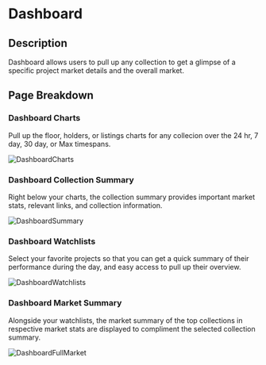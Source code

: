 
# Dashboard

## Description

Dashboard allows users to pull up any collection to get a glimpse of a specific project
market details and the overall market. 

## Page Breakdown

### Dashboard Charts

Pull up the floor, holders, or listings charts for any collecion 
over the 24 hr, 7 day, 30 day, or Max timespans.

![DashboardCharts](Images/DashboardCharts.png)

### Dashboard Collection Summary

Right below your charts, the collection summary provides important market stats,
relevant links, and collection information.

![DashboardSummary](Images/DashboardSummary.png)

### Dashboard Watchlists

Select your favorite projects so that you can get a quick summary of their
performance during the day, and easy access to pull up their overview.

![DashboardWatchlists](Images/DashboardWatchlists.png)

### Dashboard Market Summary

Alongside your watchlists, the market summary of the top collections in respective
market stats are displayed to compliment the selected collection summary.

![DashboardFullMarket](Images/DashboardFullMarket.png)

